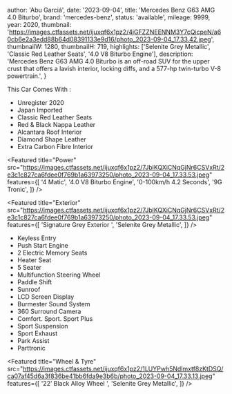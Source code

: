 
  author: 'Abu Garciá',
  date: '2023-09-04',
  title: 'Mercedes Benz G63 AMG 4.0 Biturbo',
  brand: 'mercedes-benz',
  status: 'available',
  mileage: 9999,
  year: 2020,
  thumbnail: 'https://images.ctfassets.net/ijuxqf6x1pz2/4jGFZZNEENNM3Y7cQicpeN/a60cb6e2a3edd88b64d08391133e9d16/photo_2023-09-04_17.33.42.jpeg',
  thumbnailW: 1280,
  thumbnailH: 719,
  highlights: ['Selenite Grey Metallic', 'Classic Red Leather Seats', '4.0 V8 Biturbo Engine'],
  description:
    'Mercedes Benz G63 AMG 4.0 Biturbo is an off-road SUV for the upper crust that offers a lavish interior, locking diffs, and a 577-hp twin-turbo V-8 powertrain.',
}


This Car Comes With :

- Unregister 2020
- Japan Imported
- Classic Red Leather Seats
- Red & Black Nappa Leather 
- Alcantara Roof Interior 
- Diamond Shape Leather 
- Extra Carbon Fibre Interior 

<Featured
  title="Power"
  src="https://images.ctfassets.net/ijuxqf6x1pz2/7JblKQXiCNqGjNr6CSVxRt/2e3c1c827ca6fdee0f769b1a63973250/photo_2023-09-04_17.33.53.jpeg"
  features={[
    '4 Matic',
    '4.0 V8 Biturbo Engine',
    '0-100km/h 4.2 Seconds',
    '9G Tronic',
  ]}
/>

<Featured
  title="Exterior"
  src="https://images.ctfassets.net/ijuxqf6x1pz2/7JblKQXiCNqGjNr6CSVxRt/2e3c1c827ca6fdee0f769b1a63973250/photo_2023-09-04_17.33.53.jpeg"
  features={[
    'Signature Grey Exterior ',
    'Selenite Grey Metallic',
  ]}
/>

- Keyless Entry 
- Push Start Engine 
- 2 Electric Memory Seats 
- Heater Seat
- 5 Seater 
- Multifunction Steering Wheel 
- Paddle Shift 
- Sunroof 
- LCD Screen Display 
- Burmester Sound System 
- 360 Surround Camera
- Comfort. Sport. Sport Plus 
- Sport Suspension 
- Sport Exhaust 
- Park Assist 
- Parttronic

<Featured
  title="Wheel & Tyre"
  src="https://images.ctfassets.net/ijuxqf6x1pz2/1LUYPwh5Ndlmxtf8zKtDSQ/ca07af45d6a3f836be41bb6fda9e3b6b/photo_2023-09-04_17.33.13.jpeg"
  features={[
    '22’ Black Alloy Wheel ',
    'Selenite Grey Metallic',
  ]}
/>
